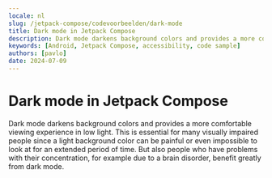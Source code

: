 ```yaml
---
locale: nl
slug: /jetpack-compose/codevoorbeelden/dark-mode
title: Dark mode in Jetpack Compose
description: Dark mode darkens background colors and provides a more comfortable viewing experience in low light.
keywords: [Android, Jetpack Compose, accessibility, code sample]
authors: [pavlo]
date: 2024-07-09
---
```


# Dark mode in Jetpack Compose

Dark mode darkens background colors and provides a more comfortable viewing experience in low light. This is essential for many visually impaired people since a light background color can be painful or even impossible to look at for an extended period of time. But also people who have problems with their concentration, for example due to a brain disorder, benefit greatly from dark mode.

<CodeSample id="screen-dark-mode" platform="compose" locale="nl"/>
